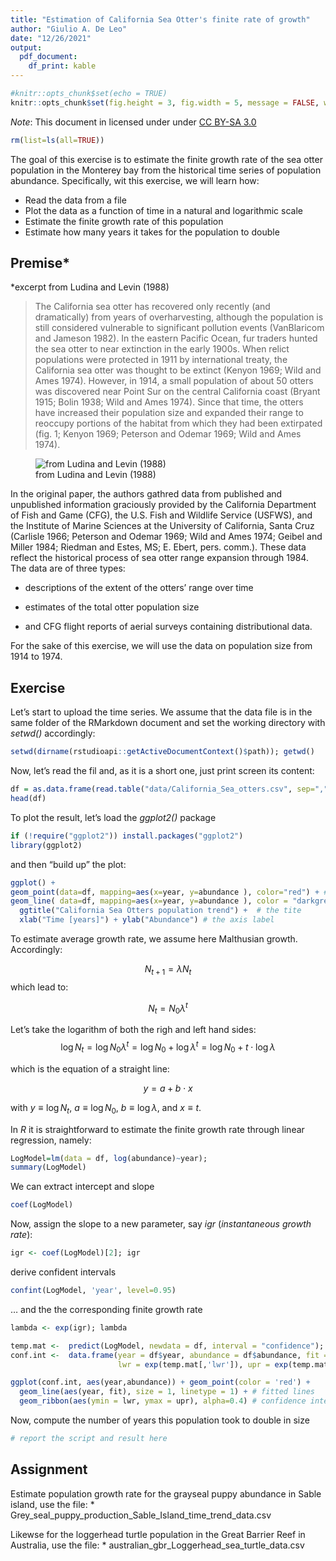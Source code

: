 ```yaml
---
title: "Estimation of California Sea Otter's finite rate of growth"
author: "Giulio A. De Leo"
date: "12/26/2021"
output: 
  pdf_document:
    df_print: kable
---
```


```r
#knitr::opts_chunk$set(echo = TRUE)
knitr::opts_chunk$set(fig.height = 3, fig.width = 5, message = FALSE, warning = FALSE)

```

*Note*: This document in licensed under under [CC BY-SA 3.0](https://creativecommons.org/licenses/by-sa/3.0/deed.en "CC BY-SA Licence")

```r
rm(list=ls(all=TRUE)) 
```

The goal of this exercise is to estimate the finite growth rate of the sea otter population in the Monterey bay from the historical time series of population abundance. Specifically, wit this exercise, we will learn how:

-   Read the data from a file
-   Plot the data as a function of time in a natural and logarithmic scale
-   Estimate the finite growth rate of this population
-   Estimate how many years it takes for the population to double

## Premise\*

\*excerpt from Ludina and Levin (1988)

> The California sea otter has recovered only recently (and dramatically) from years of overharvesting, although the population is still considered vulnerable to significant pollution events (VanBlaricom and Jameson 1982). In the eastern Pacific Ocean, fur traders hunted the sea otter to near extinction in the early 1900s. When relict populations were protected in 1911 by international treaty, the California sea otter was thought to be extinct (Kenyon 1969; Wild and Ames 1974). However, in 1914, a small population of about 50 otters was discovered near Point Sur on the central California coast (Bryant 1915; Bolin 1938; Wild and Ames 1974). Since that time, the otters have increased their population size and expanded their range to reoccupy portions of the habitat from which they had been extirpated (fig. 1; Kenyon 1969; Peterson and Odemar 1969; Wild and Ames 1974).

![from Ludina and Levin (1988)](Fig_1_Lubina_Levin_1988_California_Sea_Otter.png)

In the original paper, the authors gathred data from published and unpublished information graciously provided by the California Department of Fish and Game (CFG), the U.S. Fish and Wildlife Service (USFWS), and the Institute of Marine Sciences at the University of California, Santa Cruz (Carlisle 1966; Peterson and Odemar 1969; Wild and Ames 1974; Geibel and Miller 1984; Riedman and Estes, MS; E. Ebert, pers. comm.). These data reflect the historical process of sea otter range expansion through 1984. The data are of three types:

-   descriptions of the extent of the otters' range over time

-   estimates of the total otter population size

-   and CFG flight reports of aerial surveys containing distributional data.

For the sake of this exercise, we will use the data on population size from 1914 to 1974.

## Exercise

Let's start to upload the time series. We assume that the data file is in the same folder of the RMarkdown document and set the working directory with *setwd()* accordingly:

```r
setwd(dirname(rstudioapi::getActiveDocumentContext()$path)); getwd()
```

Now, let's read the fil and, as it is a short one, just print screen its content:

```r
df = as.data.frame(read.table("data/California_Sea_otters.csv", sep=",", header=T, na.string="-9.99"))
head(df)
```

To plot the result, let's load the *ggplot2()* package

```r
if (!require("ggplot2")) install.packages("ggplot2")
library(ggplot2)
```

and then "build up" the plot:

```r
ggplot() +
geom_point(data=df, mapping=aes(x=year, y=abundance ), color="red") + #the red points
geom_line( data=df, mapping=aes(x=year, y=abundance ), color = "darkgrey", linetype=3) + # a dotted line
  ggtitle("California Sea Otters population trend") +  # the tite
  xlab("Time [years]") + ylab("Abundance") # the axis label

```

To estimate average growth rate, we assume here Malthusian growth. Accordingly:

$$
N_{t+1} = {\lambda}N_t
$$ which lead to:

$$
N_{t} = N_0 {\lambda}^t
$$

Let's take the logarithm of both the righ and left hand sides: $$
{\log N_{t}} = {\log N_0 {\lambda}^t} = {\log N_0} + {\log {\lambda}^t} = {\log N_0} + t \cdot {\log {\lambda}}
$$

which is the equation of a straight line:

$$
 y = a + b \cdot x
$$

with $y \equiv {\log N_{t}}$, $a \equiv {\log N_{0}}$, $b \equiv {\log {\lambda}}$, and $x \equiv t$.

In *R* it is straightforward to estimate the finite growth rate through linear regression, namely:

```r
LogModel=lm(data = df, log(abundance)~year); 
summary(LogModel)
```

We can extract intercept and slope

```r
coef(LogModel)
```

Now, assign the slope to a new parameter, say *igr* (*instantaneous growth rate*):

```r
igr <- coef(LogModel)[2]; igr
```

derive confident intervals

```r
confint(LogModel, 'year', level=0.95)
```

... and the the corresponding finite growth rate

```r
lambda <- exp(igr); lambda
```

```r

temp.mat <-  predict(LogModel, newdata = df, interval = "confidence"); temp.mat
conf.int <-  data.frame(year = df$year, abundance = df$abundance, fit = exp(fitted(LogModel)), 
                        lwr = exp(temp.mat[,'lwr']), upr = exp(temp.mat[,'upr']) ); conf.int

```

```r

ggplot(conf.int, aes(year,abundance)) + geom_point(color = 'red') +
  geom_line(aes(year, fit), size = 1, linetype = 1) + # fitted lines
  geom_ribbon(aes(ymin = lwr, ymax = upr), alpha=0.4) # confidence intervals

```

Now, compute the number of years this population took to double in size

```r
# report the script and result here

```

## Assignment

Estimate population growth rate for the grayseal puppy abundance in Sable island, use the file: \* Grey_seal_puppy_production_Sable_Island_time_trend_data.csv

Likewse for the loggerhead turtle population in the Great Barrier Reef in Australia, use the file: \* australian_gbr_Loggerhead_sea_turtle_data.csv
